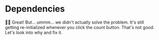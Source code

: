 # Dependencies

<EpicVideo url="https://www.epicreact.dev/workshops/react-hooks/dependencies/solution" />

👨‍💼 Great! But... ummm... we didn't actually solve the problem. It's still
getting re-initialized whenever you click the count button. That's not good.
Let's look into why and fix it.
